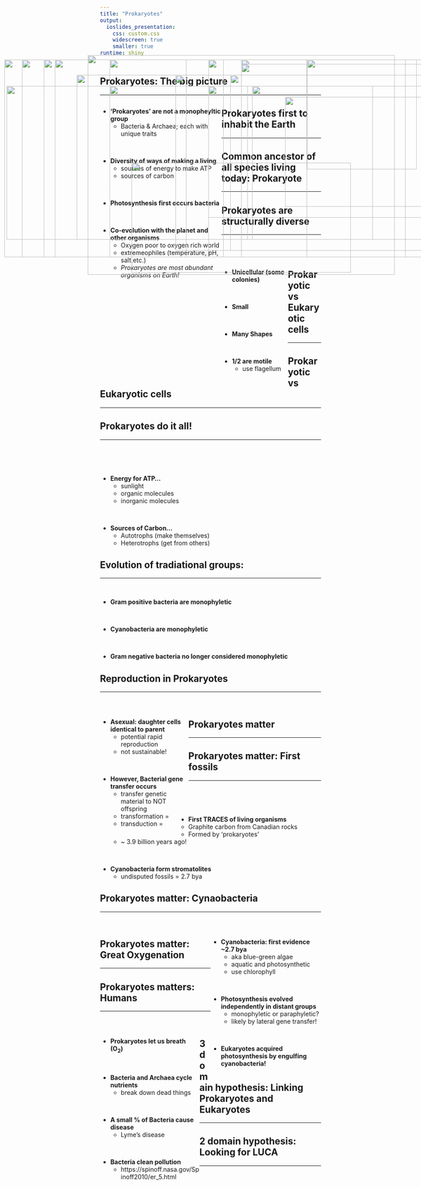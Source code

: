 ```yaml
---
title: "Prokaryotes"
output: 
  ioslides_presentation:
    css: custom.css
    widescreen: true
    smaller: true
runtime: shiny
---
```


## Prokaryotes: The big picture
<hr>

<div style="float: left; width: 55%;">

* **'Prokaryotes' are not a monopheyltic group**
    + Bacteria & Archaea; each with unique traits

<br/>

* **Diversity of ways of making a living**
    + sources of energy to make ATP
    + sources of carbon

<br/>

* **Photosynthesis first occurs bacteria**

<br/>

* **Co-evolution with the planet and other organisms**
    + Oxygen poor to oxygen rich world
    + extremeophiles (temperature, pH, salt,etc.)
    + *Prokaryotes are most abundant organisms on Earth!*
</div>

<IMG STYLE="position:absolute; TOP:275px; LEFT:650px; WIDTH:350px; HEIGHT:250px" SRC="images/yellowstone.jpg">

## Prokaryotes first to inhabit the Earth
<hr>

<IMG STYLE="position:absolute; TOP:190px; LEFT:100px; WIDTH:900px; HEIGHT:450px" SRC="images/oldlife.png">

## Common ancestor of all species living today: Prokaryote
<hr>

<IMG STYLE="position:absolute; TOP:190px; LEFT:250px; WIDTH:450px; HEIGHT:450px" SRC="images/simple_phyl.jpg">

## Prokaryotes are structurally diverse
<hr>
<br/>
<br/>

<div style="float: left; width: 30%;">

* **Unicellular (some colonies)**

<br/>

* **Small**

<br/>

* **Many Shapes**

<br/>

* **1/2 are motile**
    + use flagellum
</div>

<IMG STYLE="position:absolute; TOP:225px; LEFT:400px; WIDTH:600px; HEIGHT:400px" SRC="images/shapesize.jpg">

## Prokaryotic vs Eukaryotic cells
<hr>

<IMG STYLE="position:absolute; TOP:180px; LEFT:200px; WIDTH:700px; HEIGHT:500px" SRC="images/differ.png">

## Prokaryotic vs Eukaryotic cells
<hr>

<IMG STYLE="position:absolute; TOP:250px; LEFT:250px; WIDTH:600px; HEIGHT:350px" SRC="images/shareproeu.jpg">

## Prokaryotes do it all!
<hr>
<br/>
<br/>
<br/>

* **Energy for ATP...**
    + sunlight
    + organic molecules
    + inorganic molecules

<br/>

* **Sources of Carbon...**
    + Autotrophs (make themselves)
    + Heterotrophs (get from others)
    
<IMG STYLE="position:absolute; TOP:250px; LEFT:475px; WIDTH:600px; HEIGHT:300px" SRC="images/photonitro.jpg">

## Evolution of tradiational groups:
<hr>
<br/>

* **Gram positive bacteria are monophyletic**

<br/>

* **Cyanobacteria are monophyletic**

<br/>

* **Gram negative bacteria no longer considered monophyletic**

<IMG STYLE="position:absolute; TOP:190px; LEFT:700px; WIDTH:250px; HEIGHT:250px" SRC="images/cyano2.jpg">

<IMG STYLE="position:absolute; TOP:425px; LEFT:300px; WIDTH:500px; HEIGHT:250px" SRC="images/gram.jpeg">

## Reproduction in Prokaryotes
<hr>
<br/>


<div style="float: left; width: 40%;">

* **Asexual: daughter cells identical to parent**
    + potential rapid reproduction
    + not sustainable!

<br/>

* **However, Bacterial gene transfer occurs**
    + transfer genetic material to NOT offspring
    + transformation = 
    + transduction = 

</div>

<IMG STYLE="position:absolute; TOP:190px; LEFT:475px; WIDTH:600px; HEIGHT:450px" SRC="images/binary2.jpg">

## 

<IMG STYLE="position:absolute; TOP:190px; LEFT:475px; WIDTH:600px; HEIGHT:450px" SRC="images/transduction.jpg">

## 

<IMG STYLE="position:absolute; TOP:190px; LEFT:475px; WIDTH:600px; HEIGHT:450px" SRC="images/transformation.jpg">

## Prokaryotes matter
<hr>

<IMG STYLE="position:absolute; TOP:250px; LEFT:15px; WIDTH:550px; HEIGHT:350px" SRC="images/archaenera.png">

<IMG STYLE="position:absolute; TOP:250px; LEFT:575px; WIDTH:500px; HEIGHT:350px" SRC="images/bif.jpg">

## Prokaryotes matter: First fossils
<hr>
<br/>
<br/>
<br/> 

* **First TRACES of living organisms**
    + Graphite carbon from Canadian rocks
    + Formed by ‘prokaryotes’
    + ~ 3.9 billion years ago! 

<br/>

* **Cyanobacteria form stromatolites**
    + undisputed fossils = 2.7 bya
    
<IMG STYLE="position:absolute; TOP:190px; LEFT:550px; WIDTH:375px; HEIGHT:450px" SRC="images/matfossils.png">

## Prokaryotes matter: Cynaobacteria
<hr>
<br/>

<div style="float: right; width: 50%;">

* **Cyanobacteria: first evidence ~2.7 bya**
    + aka blue-green algae
    + aquatic and photosynthetic
    + use chlorophyll

<br/>

* **Photosynthesis evolved independently in distant groups**
    + monophyletic or paraphyletic?
    + likely by lateral gene transfer!

<br/>

* **Eukaryotes acquired photosynthesis by engulfing cyanobacteria!**

</div>
    
<IMG STYLE="position:absolute; TOP:190px; LEFT:10px; WIDTH:500px; HEIGHT:450px" SRC="images/cyanobacteria.png">

## Prokaryotes matter: Great Oxygenation
<hr>

<IMG STYLE="position:absolute; TOP:190px; LEFT:125px; WIDTH:850px; HEIGHT:450px" SRC="images/goe2.jpg">

## Prokaryotes matters: Humans
<hr>
<br/>

<div style="float: left; width: 45%;">

* **Prokaryotes let us breath (O~2~)**

<br/>

* **Bacteria and Archaea cycle nutrients**
    + break down dead things

<br/>

* **A small % of Bacteria cause disease**
    + Lyme's disease

<br/>

* **Bacteria clean pollution**
    + https://spinoff.nasa.gov/Spinoff2010/er_5.html

</div>

<IMG STYLE="position:absolute; TOP:200px; LEFT:550px; WIDTH:525px; HEIGHT:350px" SRC="images/oilspill.jpg">

## 3 domain hypothesis: Linking Prokaryotes and Eukaryotes
<hr>

<IMG STYLE="position:absolute; TOP:225px; LEFT:175px; WIDTH:750px; HEIGHT:375px" SRC="images/3domain.gif">

## 2 domain hypothesis: Looking for LUCA
<hr>

<IMG STYLE="position:absolute; TOP:190px; LEFT:50px; WIDTH:375px; HEIGHT:450px" SRC="images/2domain.jpg">

<IMG STYLE="position:absolute; TOP:225px; LEFT:525px; WIDTH:550px; HEIGHT:400px" SRC="images/luca.jpg">